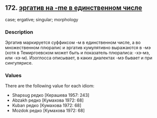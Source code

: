 ## 172. <a href =  'https://agricolamz.github.io/The_Circassian_Isoglosses_Database/172.html'>эргатив на -me в единственном числе</a>
case; ergative; singular; morphology

### Description

Эргатив маркируется суффиксом -м в единственном числе, а во множественном плюралис и эргатив кумулятивно выражаются в -мэ (хотя в Темиргоевском может быть и показатель плюралиса: -хэ-мэ, или -хэ-м). Изоглосса описывает, в каких диалектах -мэ бывает и при сингулярисе.

### Values
There are the following value for each idiom:

* Shapsug  редко [Керашева 1957: 243] 
* Abzakh  редко [Кумахова 1972: 68] 
* Kuban  редко [Кумахова 1972: 68] 
* Mozdok  редко [Кумахова 1972: 68] 

